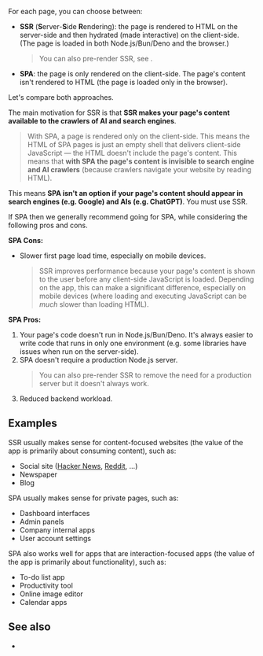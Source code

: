 
For each page, you can choose between:
 - **SSR** (**S**erver-**S**ide **R**endering): the page is rendered to HTML on the server-side and then <Link href="/hydration">hydrated</Link> (made interactive) on the client-side. (The page is loaded in both Node.js/Bun/Deno and the browser.)
   > You can also pre-render SSR, see <Link href="/pre-rendering" />.
 - **SPA**: the page is only rendered on the client-side. The page's content isn't rendered to HTML (the page is loaded only in the browser).

Let's compare both approaches.

The main motivation for SSR is that **SSR makes your page's content available to the crawlers of AI and search engines**.

> With SPA, a page is rendered only on the client-side. This means the HTML of SPA pages is just an empty shell that delivers client-side JavaScript — the HTML doesn't include the page's content. This means that **with SPA the page's content is invisible to search engine and AI crawlers** (because crawlers navigate your website by reading HTML).

This means **SPA isn't an option if your page's content should appear in search engines (e.g. Google) and AIs (e.g. ChatGPT)**. You must use SSR.

If SPA then we generally recommend going for SPA, while considering the following pros and cons.

**SPA Cons:**
- Slower first page load time, especially on mobile devices.
  > SSR improves performance because your page's content is shown to the user before any client-side JavaScript is loaded. Depending on the app, this can make a significant difference, especially on mobile devices (where loading and executing JavaScript can be *much* slower than loading HTML).

**SPA Pros:**
1. Your page's code doesn't run in Node.js/Bun/Deno. It's always easier to write code that runs in only one environment (e.g. some libraries have issues when run on the server-side).
1. SPA doesn't require a production Node.js server.
    > You can also <Link href="/pre-rendering">pre-render</Link> SSR to remove the need for a production server but <Link href="/pre-rendering#should-i-pre-render">it doesn't always work</Link>.
1. Reduced backend workload.


## Examples

SSR usually makes sense for content-focused websites (the value of the app is primarily about consuming content), such as:
- Social site ([Hacker News](https://news.ycombinator.com), [Reddit](https://www.reddit.com), ...)
- Newspaper
- Blog

SPA usually makes sense for private pages, such as:
- Dashboard interfaces
- Admin panels
- Company internal apps
- User account settings

SPA also works well for apps that are interaction-focused apps (the value of the app is primarily about functionality), such as:
- To-do list app
- Productivity tool
- Online image editor
- Calendar apps


## See also

- <Link href="/pre-rendering" />
